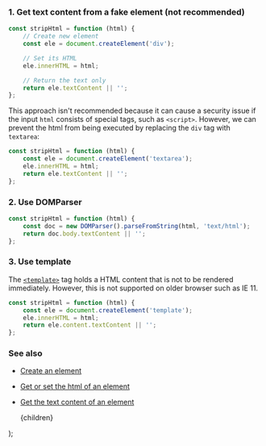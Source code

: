 
### 1. Get text content from a fake element (not recommended)

```js
const stripHtml = function (html) {
    // Create new element
    const ele = document.createElement('div');

    // Set its HTML
    ele.innerHTML = html;

    // Return the text only
    return ele.textContent || '';
};
```

This approach isn't recommended because it can cause a security issue if the input `html` consists of special tags, such as
`<script>`. However, we can prevent the html from being executed by replacing the `div` tag with `textarea`:

```js
const stripHtml = function (html) {
    const ele = document.createElement('textarea');
    ele.innerHTML = html;
    return ele.textContent || '';
};
```

### 2. Use DOMParser

```js
const stripHtml = function (html) {
    const doc = new DOMParser().parseFromString(html, 'text/html');
    return doc.body.textContent || '';
};
```

### 3. Use template

The [`<template>`](https://developer.mozilla.org/en-US/docs/Web/HTML/Element/template) tag holds a HTML content that is not to be rendered immediately. However, this is not supported on older browser such as IE 11.

```js
const stripHtml = function (html) {
    const ele = document.createElement('template');
    ele.innerHTML = html;
    return ele.content.textContent || '';
};
```

### See also

-   [Create an element](/create-an-element)
-   [Get or set the html of an element](/get-or-set-the-html-of-an-element)
-   [Get the text content of an element](/get-the-text-content-of-an-element)

    <PostLayout keywords="" title="Strip HTML from a given text">
        {children}
    </PostLayout>
);